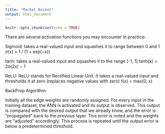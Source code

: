 ```yaml
---
title: "Market Basket"
output: html_document
---
```


```r
knitr::opts_chunk$set(echo = TRUE)
```

There are several activation functions you may encounter in practice:

Sigmoid: takes a real-valued input and squashes it to range between 0 and 1
σ(x) = 1 / (1 + exp(−x))

tanh: takes a real-valued input and squashes it to the range [-1, 1]
tanh(x) = 2σ(2x) − 1

ReLU: ReLU stands for Rectified Linear Unit. It takes a real-valued input and thresholds it at zero (replaces negative values with zero)
f(x) = max(0, x)

BackProp Algorithm:

Initially all the edge weights are randomly assigned. For every input in the training dataset, the ANN is activated and its output is observed. This output is compared with the desired output that we already know, and the error is “propagated” back to the previous layer. This error is noted and the weights are “adjusted” accordingly. This process is repeated until the output error is below a predetermined threshold.